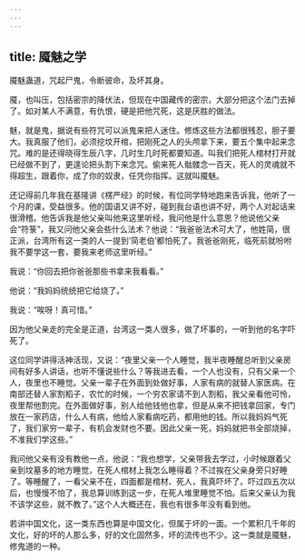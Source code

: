 ```yaml
---
---
---
```

title: 魇魅之学
---





魇魅蛊道，咒起尸鬼，令断彼命，及坏其身。


魇，也叫压，包括密宗的降伏法，但现在中国藏传的密宗，大部分把这个法门去掉了。如对某人不满意，有仇恨，硬是把他咒死，这是厌胜的做法。

魅，就是鬼，据说有些符咒可以派鬼来把人迷住。修炼这些方法都很残忍，胆子要大。我真服了他们，必须挖坟开棺，把刚死之人的头颅拿下来，要五个集中起来念咒。难的是还得晓得生辰八字，几时生几时死都要知道。叫我们把死人棺材打开就已经做不到了，更遑论把头割下来念咒。偷来死人骷髅念一百天，死人的灵魂就不得超生，跟着你，成了你的奴隶，任凭你指挥。这就叫魇魅。

还记得前几年我在基隆讲《楞严经》的时候，有位同学特地跑来告诉我，他听了一个月的课，受益很多。他的国语又讲不好，碰到我台语也讲不好，两个人对起话来很滑稽。他告诉我是他父亲叫他来这里听经，我问他是什么意思？他说他父亲会“符箓”，我又问他父亲会些什么法术？他说：“我爸爸法术可大了，他姓简，很正派，台湾所有这一类的人一提到‘简老伯’都怕死了。我爸爸刚死，临死前就吩咐我不要学这一套，要我来老师这里听经。”

我说：“你回去把你爸爸那些书拿来我看看。”

他说：“我妈妈统统把它给烧了。”

我说：“唉呀！真可惜。”

因为他父亲走的完全是正道，台湾这一类人很多，做了坏事的，一听到他的名字吓死了。

这位同学讲得活神活现，又说：“夜里父亲一个人睡觉，我半夜睡醒总听到父亲房间有好多人讲话，也听不懂说些什么？等我进去看，一个人也没有，只有父亲一个人，夜里也不睡觉。父亲一辈子在外面到处做好事，人家有病的就替人家医病。在南部还替人家割稻子，农忙的时候，一个穷农家请不到人割稻，我父亲看他可怜，夜里帮他割完。在外面做好事，别人给他钱他也拿，但是从来不把钱拿回家，专门放在一家药店，什么人有病，他给人家看病吃药，都用他的钱。所以我妈妈气死了，我们家穷一辈子，有机会发财也不要。因此父亲一死，妈妈就把书全部烧掉，不准我们学这些。”

我问他父亲有没有教他一点，他说：“我也想学，父亲带我去学过，小时候跟着父亲到坟墓多的地方睡觉，在死人棺材上我怎么睡得着？不过挨在父亲身旁只好睡了。等睡醒了，一看父亲不在，四面都是棺材、死人，我真吓坏了。吓过四五次以后，也慢慢不怕了，我总算训练到这一步，在死人堆里睡觉不怕。后来父亲认为我不该学这些，就不教了。”这个人大概还在，我也有很多年没有看到他。

若讲中国文化，这一类东西也算是中国文化，但属于坏的一面。一个累积几千年的文化，好的坏的人那么多，好的文化固然多，坏的流传也不少。这一类就是魇魅，修鬼道的一种。